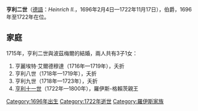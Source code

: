 {{Unreferenced|time=2021-01-01T13:58:21+00:00}}
{{Infobox noble
| name        = 亨利二世
| title       = 羅伊斯-上格賴茨伯爵
| birth_date  = {{birth date|1696|2|4|df=y}}
| birth_place = [[德勒斯登|德勒斯登]]
| death_date  = {{Death date and age|1722|11|17|1696|2|4|df=y}}
| death_place = [[格賴茨|格賴茨]]
| noble family= [[羅伊斯統治者列表|羅伊斯家族]]
| father      = [[亨利六世_(羅伊斯-上格賴茨)|羅伊斯-上格賴茨伯爵亨利六世]]
| mother      = 亨麗埃特·阿瑪莉埃·馮·佛里森
}}

'''亨利二世'''（[[德語|德語]]：''Heinrich II.''，1696年2月4日—1722年11月17日），{{link-nl|羅伊斯-上格賴茨|Reuss-Obergreiz}}伯爵，1696年至1722年在位。

== 家庭 ==
1715年，亨利二世與波茲梅爾的{{link-fr|波茲梅爾的夏洛特·索菲|Charlotte-Sophie de Bothmer|夏洛特·索菲}}結婚，兩人共有3子1女：
# 亨麗埃特·艾爾德穆達（1716年—1719年），夭折
# 亨利八世（1718年—1719年），夭折
# 亨利九世（1718年—1723年），夭折
# [[亨利十一世_(羅伊斯-格賴茨)|亨利十一世]]（1722年—1800年），羅伊斯-格賴茨親王

[[Category:1696年出生|Category:1696年出生]]
[[Category:1722年逝世|Category:1722年逝世]]
[[Category:羅伊斯家族|Category:羅伊斯家族]]